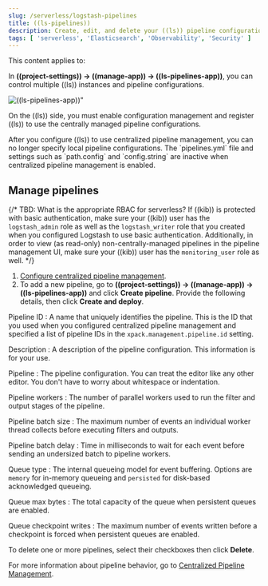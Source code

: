 ```yaml
---
slug: /serverless/logstash-pipelines
title: ((ls-pipelines))
description: Create, edit, and delete your ((ls)) pipeline configurations.
tags: [ 'serverless', 'Elasticsearch', 'Observability', 'Security' ]
---
```


<DocBadge template="technical preview" />
This content applies to: <DocBadge template="elasticsearch" slug="/serverless/elasticsearch/what-is-elasticsearch-serverless" /> <DocBadge template="observability" slug="/serverless/observability/what-is-observability-serverless" /> <DocBadge template="security" slug="/serverless/security/what-is-security-serverless" />

In **((project-settings)) → ((manage-app)) → ((ls-pipelines-app))**, you can control multiple ((ls)) instances and pipeline configurations.

![((ls-pipelines-app))"](../images/logstash-pipelines-management.png)

On the ((ls)) side, you must enable configuration management and register ((ls)) to use the centrally managed pipeline configurations.

<DocCallOut color="warning" title="">
After you configure ((ls)) to use centralized pipeline management, you can no longer specify local pipeline configurations.
The `pipelines.yml` file and settings such as `path.config` and `config.string` are inactive when centralized pipeline management is enabled.
</DocCallOut>

## Manage pipelines

{/*
TBD: What is the appropriate RBAC for serverless?
If ((kib)) is protected with basic authentication, make sure your ((kib)) user has
the `logstash_admin` role as well as the `logstash_writer` role that you created
when you configured Logstash to use basic authentication. Additionally,
in order to view (as read-only) non-centrally-managed pipelines in the pipeline management
UI, make sure your ((kib)) user has the `monitoring_user` role as well.
*/}

1. [Configure centralized pipeline management](((logstash-ref))/configuring-centralized-pipelines.html).
1. To add a new pipeline, go to **((project-settings)) → ((manage-app)) → ((ls-pipelines-app))** and click **Create pipeline**. Provide the following details, then click **Create and deploy**.

Pipeline ID
: A name that uniquely identifies the pipeline.
  This is the ID that you used when you configured centralized pipeline management and specified a list of pipeline IDs in the `xpack.management.pipeline.id` setting.

Description
: A description of the pipeline configuration. This information is for your use.

Pipeline
: The pipeline configuration.
  You can treat the editor like any other editor.
  You don't have to worry about whitespace or indentation.

Pipeline workers
: The number of parallel workers used to run the filter and output stages of the pipeline.

Pipeline batch size
: The maximum number of events an individual worker thread collects before
executing filters and outputs.

Pipeline batch delay
: Time in milliseconds to wait for each event before sending an undersized
batch to pipeline workers.

Queue type
: The internal queueing model for event buffering.
  Options are `memory` for in-memory queueing and `persisted` for disk-based acknowledged queueing.

Queue max bytes
: The total capacity of the queue when persistent queues are enabled.

Queue checkpoint writes
: The maximum number of events written before a checkpoint is forced when
persistent queues are enabled.

To delete one or more pipelines, select their checkboxes then click **Delete**.

For more information about pipeline behavior, go to [Centralized Pipeline Management](((logstash-ref))/logstash-centralized-pipeline-management.html#_pipeline_behavior).
